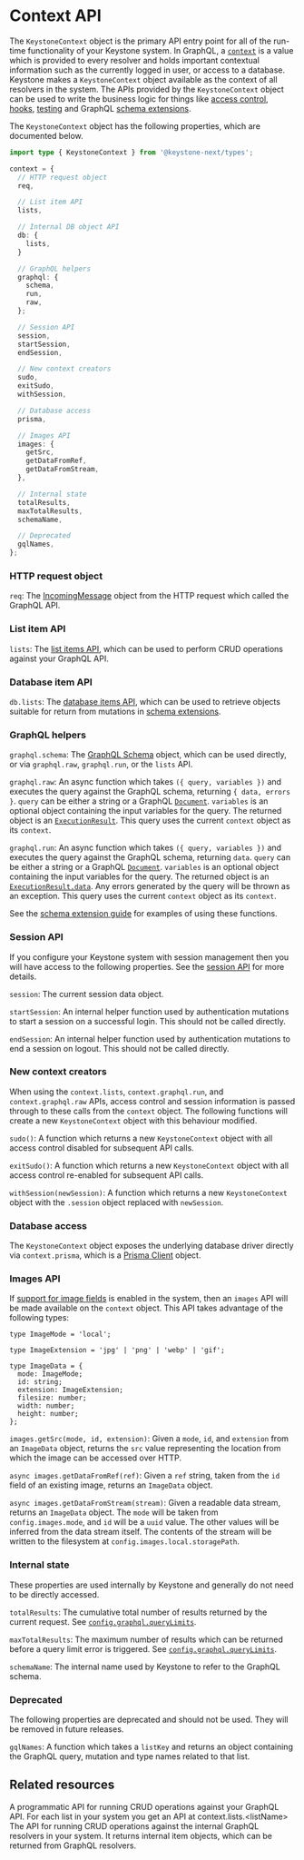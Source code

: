
# Context API

The `KeystoneContext` object is the primary API entry point for all of the run-time functionality of your Keystone system.
In GraphQL, a [`context`](https://graphql.org/learn/execution/#root-fields-resolvers) is a value which is provided to every resolver and holds important contextual information such as the currently logged in user, or access to a database.
Keystone makes a `KeystoneContext` object available as the context of all resolvers in the system.
The APIs provided by the `KeystoneContext` object can be used to write the business logic for things like [access control](../guides/access-control), [hooks](../guides/hooks), [testing](../guides/testing) and GraphQL [schema extensions](../guides/schema-extension).

The `KeystoneContext` object has the following properties, which are documented below.

```typescript
import type { KeystoneContext } from '@keystone-next/types';

context = {
  // HTTP request object
  req,

  // List item API
  lists,

  // Internal DB object API
  db: {
    lists,
  }

  // GraphQL helpers
  graphql: {
    schema,
    run,
    raw,
  };

  // Session API
  session,
  startSession,
  endSession,

  // New context creators
  sudo,
  exitSudo,
  withSession,

  // Database access
  prisma,

  // Images API
  images: {
    getSrc,
    getDataFromRef,
    getDataFromStream,
  },

  // Internal state
  totalResults,
  maxTotalResults,
  schemaName,

  // Deprecated
  gqlNames,
};
```

### HTTP request object

`req`: The [IncomingMessage](https://nodejs.org/api/http.html#http_class_http_incomingmessage) object from the HTTP request which called the GraphQL API.

### List item API

`lists`: The [list items API](./list-items), which can be used to perform CRUD operations against your GraphQL API.

### Database item API

`db.lists`: The [database items API](./db-items), which can be used to retrieve objects suitable for return from mutations in [schema extensions](../guides/schema-extension).

### GraphQL helpers

`graphql.schema`: The [GraphQL Schema](https://graphql.org/graphql-js/type/#graphqlschema) object, which can be used directly, or via `graphql.raw`, `graphql.run`, or the `lists` API.

`graphql.raw`: An async function which takes `({ query, variables })` and executes the query against the GraphQL schema, returning `{ data, errors }`.
`query` can be either a string or a GraphQL [`Document`](https://graphql.org/graphql-js/language/#parse).
`variables` is an optional object containing the input variables for the query.
The returned object is an [`ExecutionResult`](https://graphql.org/graphql-js/execution/).
This query uses the current `context` object as its `context`.

`graphql.run`: An async function which takes `({ query, variables })` and executes the query against the GraphQL schema, returning `data`.
`query` can be either a string or a GraphQL [`Document`](https://graphql.org/graphql-js/language/#parse).
`variables` is an optional object containing the input variables for the query.
The returned object is an [`ExecutionResult.data`](https://graphql.org/graphql-js/execution/).
Any errors generated by the query will be thrown as an exception.
This query uses the current `context` object as its `context`.

See the [schema extension guide](../guides/schema-extension) for examples of using these functions.

### Session API

If you configure your Keystone system with session management then you will have access to the following properties.
See the [session API](./session#session-context) for more details.

`session`: The current session data object.

`startSession`: An internal helper function used by authentication mutations to start a session on a successful login. This should not be called directly.

`endSession`: An internal helper function used by authentication mutations to end a session on logout. This should not be called directly.

### New context creators

When using the `context.lists`, `context.graphql.run`, and `context.graphql.raw` APIs, access control and session information is passed through to these calls from the `context` object.
The following functions will create a new `KeystoneContext` object with this behaviour modified.

`sudo()`: A function which returns a new `KeystoneContext` object with all access control disabled for subsequent API calls.

`exitSudo()`: A function which returns a new `KeystoneContext` object with all access control re-enabled for subsequent API calls.

`withSession(newSession)`: A function which returns a new `KeystoneContext` object with the `.session` object replaced with `newSession`.

### Database access

The `KeystoneContext` object exposes the underlying database driver directly via `context.prisma`, which is a [Prisma Client](https://www.prisma.io/docs/reference/api-reference/prisma-client-reference) object.

### Images API

If [support for image fields](./config#images) is enabled in the system, then an `images` API will be made available on the `context` object.
This API takes advantage of the following types:

```
type ImageMode = 'local';

type ImageExtension = 'jpg' | 'png' | 'webp' | 'gif';

type ImageData = {
  mode: ImageMode;
  id: string;
  extension: ImageExtension;
  filesize: number;
  width: number;
  height: number;
};
```

`images.getSrc(mode, id, extension)`: Given a `mode`, `id`, and `extension` from an `ImageData` object, returns the `src` value representing the location from which the image can be accessed over HTTP.

`async images.getDataFromRef(ref)`: Given a `ref` string, taken from the `id` field of an existing image, returns an `ImageData` object.

`async images.getDataFromStream(stream)`: Given a readable data stream, returns an `ImageData` object. The `mode` will be taken from `config.images.mode`, and `id` will be a `uuid` value. The other values will be inferred from the data stream itself. The contents of the stream will be written to the filesystem at `config.images.local.storagePath`.

### Internal state

These properties are used internally by Keystone and generally do not need to be directly accessed.

`totalResults`: The cumulative total number of results returned by the current request. See [`config.graphql.queryLimits`](./config#graphql).

`maxTotalResults`: The maximum number of results which can be returned before a query limit error is triggered. See [`config.graphql.queryLimits`](./apis/config#graphql).

`schemaName`: The internal name used by Keystone to refer to the GraphQL schema.

### Deprecated

The following properties are deprecated and should not be used.
They will be removed in future releases.

`gqlNames`: A function which takes a `listKey` and returns an object containing the GraphQL query, mutation and type names related to that list.

## Related resources

<RelatedContent>
  <Well
    heading="List Items API Reference"
    href="/docs/apis/list-items"
    >
    A programmatic API for running CRUD operations against your GraphQL API. For each list in your system you get an API at <InlineCode>context.lists.&lt;listName&gt;</InlineCode>
  </Well>
  <Well
    heading="DB Items API Reference"
    href="/docs/apis/db-items"
    >
    The API for running CRUD operations against the internal GraphQL resolvers in your system. It returns internal item objects, which can be returned from GraphQL resolvers.
  </Well>
</RelatedContent>

